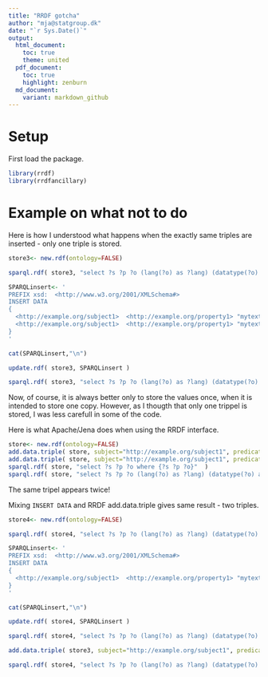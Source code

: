 ```yaml
---
title: "RRDF gotcha"
author: "mja@statgroup.dk"
date: "`r Sys.Date()`"
output:
  html_document:
    toc: true
    theme: united
  pdf_document:
    toc: true
    highlight: zenburn
  md_document:
    variant: markdown_github
---
```


# Setup

First load the package.
```r
library(rrdf)
library(rrdfancillary)
```

# Example on what not to do

Here is how I understood what happens when the exactly same triples are inserted - only one triple is stored.

```r
store3<- new.rdf(ontology=FALSE)

sparql.rdf( store3, "select ?s ?p ?o (lang(?o) as ?lang) (datatype(?o) as ?datatype) where {?s ?p ?o  }"  )

SPARQLinsert<- '
PREFIX xsd:  <http://www.w3.org/2001/XMLSchema#>
INSERT DATA
{ 
  <http://example.org/subject1>  <http://example.org/property1> "mytext"^^xsd:string .
  <http://example.org/subject1>  <http://example.org/property1> "mytext"^^xsd:string .
}
'

cat(SPARQLinsert,"\n")

update.rdf( store3, SPARQLinsert )

sparql.rdf( store3, "select ?s ?p ?o (lang(?o) as ?lang) (datatype(?o) as ?datatype) where {?s ?p ?o  }"  )

```

Now, of course, it is always better only to store the values once, when it is intended to store one copy.
However, as I thougth that only one trippel is stored, I was less carefull in some of the code.

Here is what Apache/Jena does when using the RRDF interface.
```r
store<- new.rdf(ontology=FALSE)
add.data.triple( store, subject="http://example.org/subject1", predicate="http://example.org/property1", data="mytext", lang="en" )
add.data.triple( store, subject="http://example.org/subject1", predicate="http://example.org/property1", data="mytext", type="string" )
sparql.rdf( store, "select ?s ?p ?o where {?s ?p ?o}"  )
sparql.rdf( store, "select ?s ?p ?o (lang(?o) as ?lang) (datatype(?o) as ?datatype) where {?s ?p ?o  }"  )
```
The same tripel appears twice!

Mixing `INSERT DATA` and RRDF add.data.triple gives same result - two triples.

```r
store4<- new.rdf(ontology=FALSE)

sparql.rdf( store4, "select ?s ?p ?o (lang(?o) as ?lang) (datatype(?o) as ?datatype) where {?s ?p ?o  }"  )

SPARQLinsert<- '
PREFIX xsd:  <http://www.w3.org/2001/XMLSchema#>
INSERT DATA
{ 
  <http://example.org/subject1>  <http://example.org/property1> "mytext"^^xsd:string .
}
'

cat(SPARQLinsert,"\n")

update.rdf( store4, SPARQLinsert )

sparql.rdf( store4, "select ?s ?p ?o (lang(?o) as ?lang) (datatype(?o) as ?datatype) where {?s ?p ?o  }"  )

add.data.triple( store3, subject="http://example.org/subject1", predicate="http://example.org/property1", data="mytext", type="string" )

sparql.rdf( store4, "select ?s ?p ?o (lang(?o) as ?lang) (datatype(?o) as ?datatype) where {?s ?p ?o  }"  )

```

